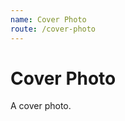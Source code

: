 ```yaml
---
name: Cover Photo
route: /cover-photo
---
```



# Cover Photo

A cover photo.

<PropsTable of={CoverPhoto} />

<Playground>
  <CoverPhoto
    headline="Gene Block starts meme factory"
    authors="Tanner Walters"
    imageURL="https://features.dailybruin.com/2017/close-to-home/img/web.enterprise.anonymous.DLee.jpg"
    xPosition="end"
    yPosition="center"
    explainer="This is an example cover photo and explainer text for Lux. Explainer text is typically a couple of sentences long and gives the reader a sense of what the article is about."
  />
</Playground>
